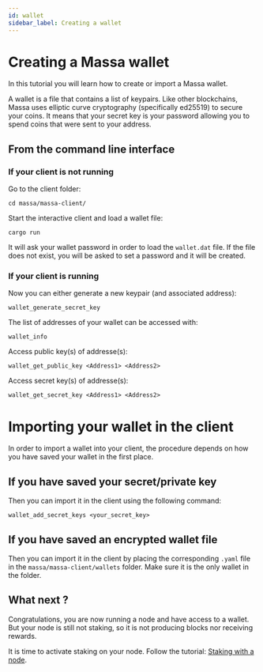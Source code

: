 ```yaml
---
id: wallet
sidebar_label: Creating a wallet
---
```


# Creating a Massa wallet

In this tutorial you will learn how to create or import a Massa wallet.

A wallet is a file that contains a list of keypairs. Like other blockchains, Massa uses elliptic curve cryptography
(specifically ed25519) to secure your coins. It means that your secret key is your password allowing you to spend coins
that were sent to your address.

## From the command line interface

### If your client is not running

Go to the client folder:

```shell
cd massa/massa-client/
```

Start the interactive client and load a wallet file:

```shell
cargo run
```

It will ask your wallet password in order to load the `wallet.dat` file. If the file does not exist, you will be asked
to set a password and it will be created.

### If your client is running

Now you can either generate a new keypair (and associated address):

```shell
wallet_generate_secret_key
```

The list of addresses of your wallet can be accessed with:

```shell
wallet_info
```

Access public key(s) of addresse(s):

```shell
wallet_get_public_key <Address1> <Address2>
```

Access secret key(s) of addresse(s):

```shell
wallet_get_secret_key <Address1> <Address2>
```

# Importing your wallet in the client

In order to import a wallet into your client, the procedure depends on how you have saved your wallet in the first place.

## If you have saved your secret/private key

Then you can import it in the client using the following command:
```shell
wallet_add_secret_keys <your_secret_key>
```

## If you have saved an encrypted wallet file

Then you can import it in the client by placing the corresponding `.yaml` file in the `massa/massa-client/wallets` folder.
Make sure it is the only wallet in the folder.

## What next ?

Congratulations, you are now running a node and have access to a wallet.
But your node is still not staking, so it is not producing blocks nor receiving rewards.

It is time to activate staking on your node. Follow the tutorial: [Staking with a node](/docs/node/stake).